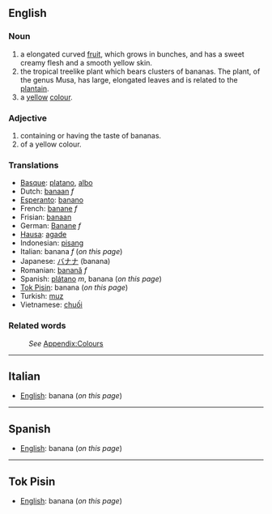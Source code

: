 ==English==

===Noun===
#a elongated curved [[fruit]], which grows in bunches, and has a sweet creamy flesh and a smooth yellow skin.
#the tropical treelike plant which bears clusters of bananas. The plant, of the genus Musa, has large, elongated leaves and is related to the [[plantain]].
#a [[yellow]] [[color|colour]].
===Adjective===
#containing or having the taste of bananas.
#of a yellow colour.

===Translations===

*[[Basque]]: [[platano]], [[albo]]
*Dutch: [[banaan]] ''f''
*[[Esperanto]]: [[banano]]
*French: [[banane]] ''f''
*Frisian: [[banaan]]
*German: [[Banane]] ''f''
*[[Hausa]]: [[agade]]
*Indonesian: [[pisang]]
*Italian: banana ''f'' (''on this page'')
*Japanese: [[バナナ]] (banana)
*Romanian: [[banană]] ''f''
*Spanish: [[plátano]] ''m'', banana (''on this page'')
*[[Tok Pisin]]: banana (''on this page'')
*Turkish: [[muz]]
*Vietnamese: [[chuối]]

===Related words===
:''See'' [[Wiktionary_Appendix:Colours|Appendix:Colours]]

----
==Italian==

*[[English]]: banana (''on this page'')

----
==Spanish==

*[[English]]: banana (''on this page'')

----
==Tok Pisin==

*[[English]]: banana (''on this page'')